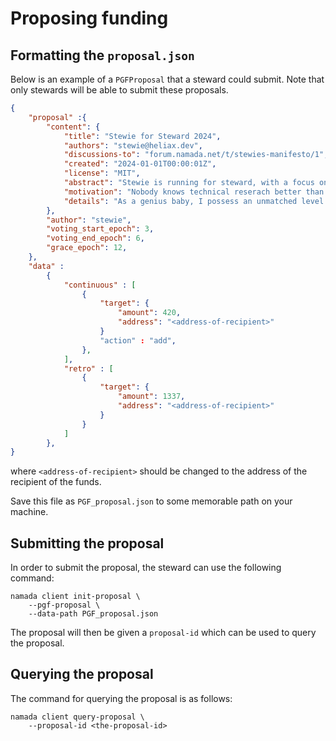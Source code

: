 
# Proposing funding

## Formatting the `proposal.json`

Below is an example of a `PGFProposal` that a steward could submit. Note that only stewards will be able to submit these proposals.
```json
{
    "proposal" :{
        "content": {
            "title": "Stewie for Steward 2024",
            "authors": "stewie@heliax.dev",
            "discussions-to": "forum.namada.net/t/stewies-manifesto/1",
            "created": "2024-01-01T00:00:01Z",
            "license": "MIT",
            "abstract": "Stewie is running for steward, with a focus on technical research. The technical research I will be focused on will definitely not be for weapons of mass destruction. There is some possibility however that I may be focusing somewhat on open source software for weapons of mass destruction.",
            "motivation": "Nobody knows technical reserach better than me. Trust me. I know it. I have the best technical research. I will be the best steward. Last night, Namada called me and said, Stewie, thank you. I will make public goods funding great again",
            "details": "As a genius baby, I possess an unmatched level of intelligence and a visionary mindset. I will utilize these qualities to solve the most complex problems, and direct public goods funding towards weapons of mass destruction ... i mean open source software for weapons of mass destruction",
        },
        "author": "stewie",
        "voting_start_epoch": 3,
        "voting_end_epoch": 6,
        "grace_epoch": 12,
    },
    "data" :
        {
            "continuous" : [
                {
                    "target": {
                        "amount": 420,
                        "address": "<address-of-recipient>"
                    }
                    "action" : "add",
                },
            ],
            "retro" : [
                {
                    "target": {
                        "amount": 1337,
                        "address": "<address-of-recipient>"
                    }
                }
            ]
        },  
}
```
where `<address-of-recipient>` should be changed to the address of the recipient of the funds.

Save this file as `PGF_proposal.json` to some memorable path on your machine.

## Submitting the proposal

In order to submit the proposal, the steward can use the following command:

```shell copy
namada client init-proposal \
    --pgf-proposal \
    --data-path PGF_proposal.json
```

The proposal will then be given a `proposal-id` which can be used to query the proposal.

## Querying the proposal

The command for querying the proposal is as follows:

```shell copy
namada client query-proposal \
    --proposal-id <the-proposal-id>
```